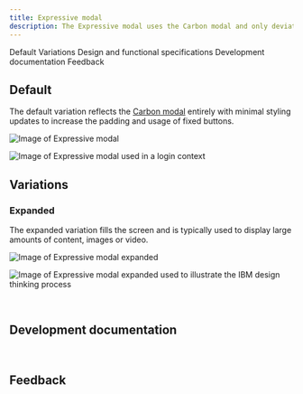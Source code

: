 ```yaml
---
title: Expressive modal
description: The Expressive modal uses the Carbon modal and only deviates to increase readability and usability within expressive moments.
---
```



<ComponentDescription name="Expressive modal" type="ui" />

<AnchorLinks>

<AnchorLink>Default</AnchorLink>
<AnchorLink>Variations</AnchorLink>
<AnchorLink>Design and functional specifications</AnchorLink>
<AnchorLink>Development documentation</AnchorLink>
<AnchorLink>Feedback</AnchorLink>

</AnchorLinks>

## Default

The default variation reflects the <a href="https://www.carbondesignsystem.com/components/modal/usage/" target="_blank">Carbon modal</a> entirely with minimal styling updates to increase the padding and usage of fixed buttons.

<Row>
<Column colMd={8} colLg={8}>

![Image of Expressive modal](../../images/component/expressive-modal/expressive-modal-default.jpg)

</Column>
</Row>

<Title>Use case</Title>

![Image of Expressive modal used in a login context](../../images/component/expressive-modal/expressive-modal-default--example.jpg)

## Variations

### Expanded

The expanded variation fills the screen and is typically used to display large amounts of content, images or video.

<Row>
<Column colMd={8} colLg={8}>

![Image of Expressive modal expanded](../../images/component/expressive-modal/expressive-modal-expanded.jpg)

</Column>
</Row>

<Title>Use case</Title>

![Image of Expressive modal expanded used to illustrate the IBM design thinking process](../../images/component/expressive-modal/expressive-modal-expanded--example.jpg)

<SpecLinks name="Expressive modal" design="https://ibm.box.com/s/35er5s6qfjcpcm98jafklc1alcl5vy16" />

<br />

## Development documentation

<ComponentStatus name="Expressive modal" type="ui" />

<br />

## Feedback

<ComponentFeedback />
